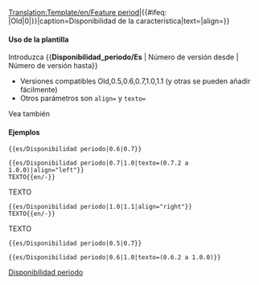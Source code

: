 <noinclude>[[Translation:Template/en/Feature period]]</noinclude><noinclude></noinclude><includeonly>{{en/VersionBox|{{#ifeq: {{{1|}}}|Old|0|{{{1|}}}}}|{{#ifeq: {{{2|}}}|Old|0|{{{2|}}}}}|caption=Disponibilidad de la característica|text={{{texto|}}}|align={{{align|center}}}}}</includeonly><noinclude>

====Uso de la plantilla====
Introduzca <nowiki>{{</nowiki>'''Disponibilidad_periodo/Es'''<nowiki> | Número de versión desde | Número de versión hasta}}</nowiki>
*Versiones compatibles Old,0.5,0.6,0.7,1.0,1.1 (y otras se pueden añadir fácilmente)
*Otros parámetros son <code>align=</code> y <code>texto=</code>
Vea también {{en/S|Disponibilidad/Es}}

====Ejemplos====
<pre>{{es/Disponibilidad periodo|0.6|0.7}}</pre>
{{es/Disponibilidad periodo|0.6|0.7}}
<pre>{{es/Disponibilidad periodo|0.7|1.0|texto=(0.7.2 a 1.0.0)|align="left"}}
TEXTO{{en/-}}</pre>
{{es/Disponibilidad periodo|0.7|1.0|texto=(0.7.2 a 1.0.0)|align="left"}}
TEXTO{{en/-}}
<pre>{{es/Disponibilidad periodo|1.0|1.1|align="right"}}
TEXTO{{en/-}}</pre>
{{es/Disponibilidad periodo|1.0|1.1|align="right"}}
TEXTO{{en/-}}
<pre>{{es/Disponibilidad periodo|0.5|0.7}}</pre>
{{es/Disponibilidad periodo|0.5|0.7}}
<pre>{{es/Disponibilidad periodo|0.6|1.0|texto=(0.6.2 a 1.0.0)}}</pre>
{{es/Disponibilidad periodo|0.6|1.0|texto=(0.6.2 a 1.0.0)}}

[[Category:es/Plantillas|Disponibilidad periodo]]
</noinclude>